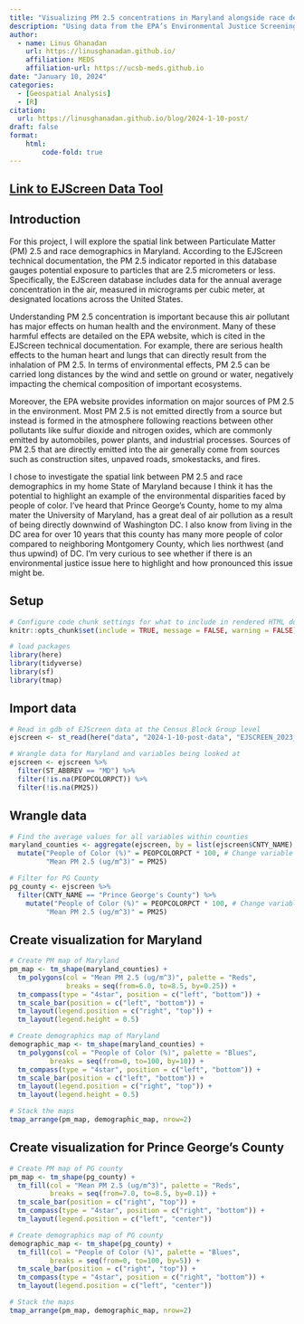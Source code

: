 ```yaml
---
title: "Visualizing PM 2.5 concentrations in Maryland alongside race demographic data"
description: "Using data from the EPA’s Environmental Justice Screening and Mapping Tool (EJScreen), I create basic visualizations looking at the relationship between PM 2.5 concentrations and demographics."
author: 
  - name: Linus Ghanadan
    url: https://linusghanadan.github.io/
    affiliation: MEDS
    affiliation-url: https://ucsb-meds.github.io
date: "January 10, 2024"
categories:
  - [Geospatial Analysis]
  - [R]
citation:
  url: https://linusghanadan.github.io/blog/2024-1-10-post/
draft: false
format:
    html:
        code-fold: true
---
```


## [Link to EJScreen Data Tool](https://www.epa.gov/ejscreen/download-ejscreen-data)

## Introduction

For this project, I will explore the spatial link between Particulate Matter (PM) 2.5 and race demographics in Maryland. According to the EJScreen technical documentation, the PM 2.5 indicator reported in this database gauges potential exposure to particles that are 2.5 micrometers or less. Specifically, the EJScreen database includes data for the annual average concentration in the air, measured in micrograms per cubic meter, at designated locations across the United States.

Understanding PM 2.5 concentration is important because this air pollutant has major effects on human health and the environment. Many of these harmful effects are detailed on the EPA website, which is cited in the EJScreen technical documentation. For example, there are serious health effects to the human heart and lungs that can directly result from the inhalation of PM 2.5. In terms of environmental effects, PM 2.5 can be carried long distances by the wind and settle on ground or water, negatively impacting the chemical composition of important ecosystems.

Moreover, the EPA website provides information on major sources of PM 2.5 in the environment. Most PM 2.5 is not emitted directly from a source but instead is formed in the atmosphere following reactions between other pollutants like sulfur dioxide and nitrogen oxides, which are commonly emitted by automobiles, power plants, and industrial processes. Sources of PM 2.5 that are directly emitted into the air generally come from sources such as construction sites, unpaved roads, smokestacks, and fires.

I chose to investigate the spatial link between PM 2.5 and race demographics in my home State of Maryland because I think it has the potential to highlight an example of the environmental disparities faced by people of color. I’ve heard that Prince George’s County, home to my alma mater the University of Maryland, has a great deal of air pollution as a result of being directly downwind of Washington DC. I also know from living in the DC area for over 10 years that this county has many more people of color compared to neighboring Montgomery County, which lies northwest (and thus upwind) of DC. I’m very curious to see whether if there is an environmental justice issue here to highlight and how pronounced this issue might be.

## Setup

```r
# Configure code chunk settings for what to include in rendered HTML document
knitr::opts_chunk$set(include = TRUE, message = FALSE, warning = FALSE)
```

```r
# load packages
library(here)
library(tidyverse)
library(sf)
library(tmap)
```

## Import data

```r
# Read in gdb of EJScreen data at the Census Block Group level
ejscreen <- st_read(here("data", "2024-1-10-post-data", "EJSCREEN_2023_BG_StatePct_with_AS_CNMI_GU_VI.gdb"))

# Wrangle data for Maryland and variables being looked at
ejscreen <- ejscreen %>%
  filter(ST_ABBREV == "MD") %>% 
  filter(!is.na(PEOPCOLORPCT)) %>%
  filter(!is.na(PM25))
```

## Wrangle data

```r
# Find the average values for all variables within counties
maryland_counties <- aggregate(ejscreen, by = list(ejscreen$CNTY_NAME), FUN = mean) %>%
  mutate("People of Color (%)" = PEOPCOLORPCT * 100, # Change variable names for plotting
         "Mean PM 2.5 (ug/m^3)" = PM25)

# Filter for PG County
pg_county <- ejscreen %>%
  filter(CNTY_NAME == "Prince George's County") %>% 
    mutate("People of Color (%)" = PEOPCOLORPCT * 100, # Change variable names for plotting
         "Mean PM 2.5 (ug/m^3)" = PM25)
```

## Create visualization for Maryland

```r
# Create PM map of Maryland
pm_map <- tm_shape(maryland_counties) +
  tm_polygons(col = "Mean PM 2.5 (ug/m^3)", palette = "Reds",
              breaks = seq(from=6.0, to=8.5, by=0.25)) +
  tm_compass(type = "4star", position = c("left", "bottom")) +
  tm_scale_bar(position = c("left", "bottom")) +
  tm_layout(legend.position = c("right", "top")) +
  tm_layout(legend.height = 0.5)

# Create demographics map of Maryland
demographic_map <- tm_shape(maryland_counties) +
  tm_polygons(col = "People of Color (%)", palette = "Blues",
          breaks = seq(from=0, to=100, by=10)) +
  tm_compass(type = "4star", position = c("left", "bottom")) +
  tm_scale_bar(position = c("left", "bottom")) +
  tm_layout(legend.position = c("right", "top")) +
  tm_layout(legend.height = 0.5)

# Stack the maps
tmap_arrange(pm_map, demographic_map, nrow=2)
```

## Create visualization for Prince George's County

```r
# Create PM map of PG county
pm_map <- tm_shape(pg_county) +
  tm_fill(col = "Mean PM 2.5 (ug/m^3)", palette = "Reds",
          breaks = seq(from=7.0, to=8.5, by=0.1)) +
  tm_scale_bar(position = c("right", "top")) +
  tm_compass(type = "4star", position = c("right", "bottom")) +
  tm_layout(legend.position = c("left", "center"))

# Create demographics map of PG county
demographic_map <- tm_shape(pg_county) +
  tm_fill(col = "People of Color (%)", palette = "Blues",
          breaks = seq(from=0, to=100, by=5)) +
  tm_scale_bar(position = c("right", "top")) +
  tm_compass(type = "4star", position = c("right", "bottom")) +
  tm_layout(legend.position = c("left", "center"))

# Stack the maps
tmap_arrange(pm_map, demographic_map, nrow=2)
```
